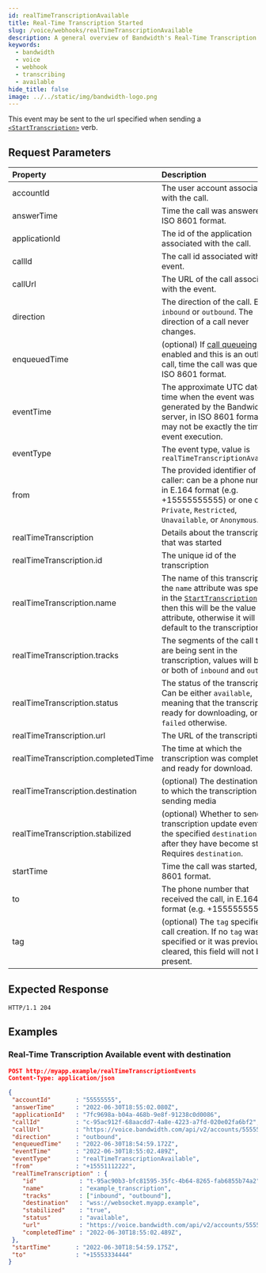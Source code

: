 ```yaml
---
id: realTimeTranscriptionAvailable
title: Real-Time Transcription Started
slug: /voice/webhooks/realTimeTranscriptionAvailable
description: A general overview of Bandwidth's Real-Time Transcription Available Webhook
keywords:
  - bandwidth
  - voice
  - webhook
  - transcribing
  - available
hide_title: false
image: ../../static/img/bandwidth-logo.png
---
```


This event may be sent to the url specified when sending a [`<StartTranscription>`][1] verb.

## Request Parameters

| Property                | Description  |
|:------------------------|:-------------|
| accountId               | The user account associated with the call. |
| answerTime              | Time the call was answered, in ISO 8601 format. |
| applicationId           | The id of the application associated with the call. |
| callId                  | The call id associated with the event. |
| callUrl                 | The URL of the call associated with the event. |
| direction               | The direction of the call. Either `inbound` or `outbound`. The direction of a call never changes. |
| enqueuedTime            | (optional) If [call queueing](/apis/voice#operation/createCall/) is enabled and this is an outbound call, time the call was queued, in ISO 8601 format. |
| eventTime               | The approximate UTC date and time when the event was generated by the Bandwidth server, in ISO 8601 format. This may not be exactly the time of event execution. |
| eventType               | The event type, value is `realTimeTranscriptionAvailable` |
| from                    | The provided identifier of the caller: can be a phone number in E.164 format (e.g. +15555555555) or one of `Private`, `Restricted`, `Unavailable`, or `Anonymous`. |
| realTimeTranscription               | Details about the transcription that was started |
| realTimeTranscription.id            | The unique id of the transcription |
| realTimeTranscription.name          | The name of this transcription. If the `name` attribute was specified in the [`StartTranscription`][1] verb, then this will be the value of that attribute, otherwise it will default to the transcription id.
| realTimeTranscription.tracks        | The segments of the call that are being sent in the transcription, values will be one or both of `inbound` and `outbound` |
| realTimeTranscription.status        | The status of the transcription. Can be either `available`, meaning that the transcription is ready for downloading, or `failed` otherwise. |
| realTimeTranscription.url           | The URL of the transcription. |
| realTimeTranscription.completedTime | The time at which the transcription was completed and ready for download. |
| realTimeTranscription.destination   | (optional) The destination URL to which the transcription is sending media |
| realTimeTranscription.stabilized    | (optional) Whether to send transcription update events to the specified `destination` only after they have become stable. Requires `destination`.                                                                                            |
| startTime               | Time the call was started, in ISO 8601 format. |
| to                      | The phone number that received the call, in E.164 format (e.g. +15555555555). |
| tag                     | (optional) The `tag` specified on call creation. If no `tag` was specified or it was previously cleared, this field will not be present. |

## Expected Response

```http
HTTP/1.1 204
```

## Examples

### Real-Time Transcription Available event with destination

```json
POST http://myapp.example/realTimeTranscriptionEvents
Content-Type: application/json

{
 "accountId"       : "55555555",
 "answerTime"      : "2022-06-30T18:55:02.080Z",
 "applicationId"   : "7fc9698a-b04a-468b-9e8f-91238c0d0086",
 "callId"          : "c-95ac912f-68aacdd7-4a8e-4223-a7fd-020e02fa6bf2",
 "callUrl"         : "https://voice.bandwidth.com/api/v2/accounts/55555555/calls/c-95ac912f-68aacdd7-4a8e-4223-a7fd-020e02fa6bf2",
 "direction"       : "outbound",
 "enqueuedTime"    : "2022-06-30T18:54:59.172Z",
 "eventTime"       : "2022-06-30T18:55:02.489Z",
 "eventType"       : "realTimeTranscriptionAvailable",
 "from"            : "+15551112222",
 "realTimeTranscription" : {
    "id"            : "t-95ac90b3-bfc81595-35fc-4b64-8265-fab6855b74a2",
    "name"          : "example_transcription",
    "tracks"        : ["inbound", "outbound"],
    "destination"   : "wss://websocket.myapp.example",
    "stabilized"    : "true",
    "status"        : "available",
    "url"           : "https://voice.bandwidth.com/api/v2/accounts/55555555/calls/c-95ac912f-68aacdd7-4a8e-4223-a7fd-020e02fa6bf2/transcriptions/t-95ac90b3-bfc81595-35fc-4b64-8265-fab6855b74a2",
    "completedTime" : "2022-06-30T18:55:02.489Z",
 },
 "startTime"       : "2022-06-30T18:54:59.175Z",
 "to"              : "+15553334444"
}
```

[1]: /docs/voice/bxml/startTranscription
[2]: /docs/voice/bxml/startTranscription
